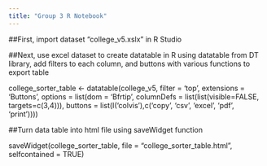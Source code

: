 ```yaml
---
title: "Group 3 R Notebook"
---
```


##First, import dataset "college_v5.xslx" in R Studio

##Next, use excel dataset to create datatable in R using datatable from DT library, add filters to each column, and buttons with various functions to export table

college_sorter_table <- datatable(college_v5, 
								filter = 'top', 
								extensions = 'Buttons', 
								options = list(dom = 'Bfrtip', 
										  columnDefs = list(list(visible=FALSE, targets=c(3,4))), 
								buttons = list(I('colvis'),c('copy', 'csv', 'excel', 'pdf', 				  'print'))))


##Turn data table into html file using saveWidget function

saveWidget(college_sorter_table, file = "college_sorter_table.html", selfcontained = TRUE)



